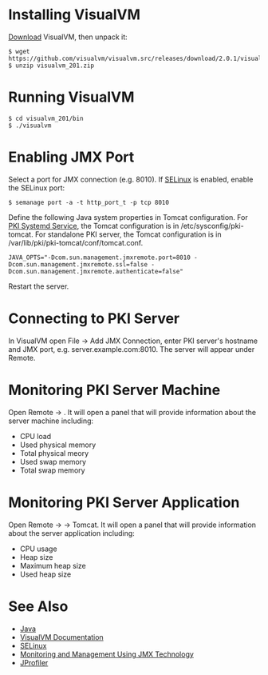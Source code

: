 = Installing VisualVM =

[https://visualvm.github.io/download.html Download] VisualVM, then unpack it:

<pre>
$ wget https://github.com/visualvm/visualvm.src/releases/download/2.0.1/visualvm_201.zip
$ unzip visualvm_201.zip
</pre>

= Running VisualVM =

<pre>
$ cd visualvm_201/bin
$ ./visualvm
</pre>

= Enabling JMX Port =

Select a port for JMX connection (e.g. 8010). If [[SELinux]] is enabled, enable the SELinux port:

<pre>
$ semanage port -a -t http_port_t -p tcp 8010
</pre>

Define the following Java system properties in Tomcat configuration.
For [https://github.com/dogtagpki/pki/wiki/PKI-Systemd-Service PKI Systemd Service], the Tomcat configuration is in /etc/sysconfig/pki-tomcat.
For standalone PKI server, the Tomcat configuration is in /var/lib/pki/pki-tomcat/conf/tomcat.conf.

<pre>
JAVA_OPTS="-Dcom.sun.management.jmxremote.port=8010 -Dcom.sun.management.jmxremote.ssl=false -Dcom.sun.management.jmxremote.authenticate=false"
</pre>

Restart the server.

= Connecting to PKI Server =

In VisualVM open File -> Add JMX Connection, enter PKI server's hostname and JMX port, e.g. server.example.com:8010.
The server will appear under Remote.

= Monitoring PKI Server Machine =

Open Remote -> <hostname>. It will open a panel that will provide information about the server machine including:
* CPU load
* Used physical memory
* Total physical meory
* Used swap memory
* Total swap memory

= Monitoring PKI Server Application =

Open Remote -> <hostname> -> Tomcat. It will open a panel that will provide information about the server application including:
* CPU usage
* Heap size
* Maximum heap size
* Used heap size

= See Also =

* [[Java]]
* [https://visualvm.github.io/documentation.html VisualVM Documentation]
* [[SELinux]]
* [https://docs.oracle.com/javase/8/docs/technotes/guides/management/agent.html Monitoring and Management Using JMX Technology]
* [[JProfiler]]